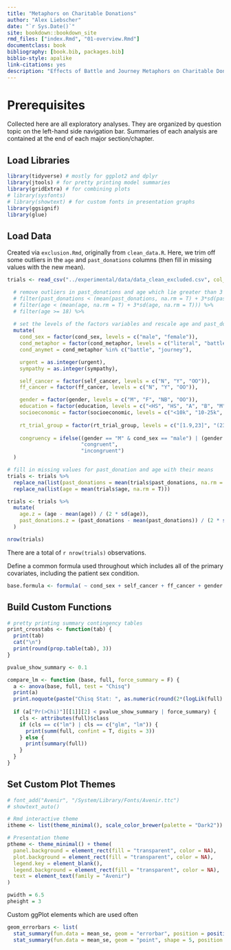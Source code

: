 ```yaml
--- 
title: "Metaphors on Charitable Donations"
author: "Alex Liebscher"
date: "`r Sys.Date()`"
site: bookdown::bookdown_site
rmd_files: ["index.Rmd", "01-overview.Rmd"]
documentclass: book
bibliography: [book.bib, packages.bib]
biblio-style: apalike
link-citations: yes
description: "Effects of Battle and Journey Metaphors on Charitable Donations for Cancer Patients"
---
```


# Prerequisites

Collected here are all exploratory analyses. They are organized by question topic on the left-hand side navigation bar. Summaries of each analysis are contained at the end of each major section/chapter.

## Load Libraries

```r
library(tidyverse) # mostly for ggplot2 and dplyr
library(jtools) # for pretty printing model summaries
library(gridExtra) # for combining plots
# library(sysfonts)
# library(showtext) # for custom fonts in presentation graphs
library(ggsignif)
library(glue)
```

## Load Data

Created via `exclusion.Rmd`, originally from `clean_data.R`. Here, we trim off some outliers in the `age` and `past_donations` columns (then fill in missing values with the new mean).

```r
trials <- read_csv("../experimental/data/data_clean_excluded.csv", col_types = cols()) %>%

  # remove outliers in past_donations and age which lie greater than 3 SDs away
  # filter(past_donations < (mean(past_donations, na.rm = T) + 3*sd(past_donations, na.rm = T))) %>%
  # filter(age < (mean(age, na.rm = T) + 3*sd(age, na.rm = T))) %>%
  # filter(age >= 18) %>%
  
  # set the levels of the factors variables and rescale age and past_donations
  mutate(
    cond_sex = factor(cond_sex, levels = c("male", "female")),
    cond_metaphor = factor(cond_metaphor, levels = c("literal", "battle", "journey")),
    cond_anymet = cond_metaphor %in% c("battle", "journey"),

    urgent = as.integer(urgent),
    sympathy = as.integer(sympathy),

    self_cancer = factor(self_cancer, levels = c("N", "Y", "OO")),
    ff_cancer = factor(ff_cancer, levels = c("N", "Y", "OO")),

    gender = factor(gender, levels = c("M", "F", "NB", "OO")),
    education = factor(education, levels = c("<HS", "HS", "A", "B", "M", "P", "D", "OO")),
    socioeconomic = factor(socioeconomic, levels = c("<10k", "10-25k", "25-50k", "50-75k", "75-100k", "100-150k", ">150k", "OO")),
    
    rt_trial_group = factor(rt_trial_group, levels = c("[1.9,23]", "(23,42.7]", "(42.7,69.3]", "(69.3,4.25e+03]")),
    
    congruency = ifelse((gender == "M" & cond_sex == "male") | (gender == "F" & cond_sex == "female"),
                        "congruent",
                        "incongruent")
  )
```

```r
# fill in missing values for past_donation and age with their means
trials <- trials %>% 
  replace_na(list(past_donations = mean(trials$past_donations, na.rm = T))) %>%
  replace_na(list(age = mean(trials$age, na.rm = T)))

trials <- trials %>%
  mutate(
    age.z = (age - mean(age)) / (2 * sd(age)),
    past_donations.z = (past_donations - mean(past_donations)) / (2 * sd(past_donations))
  )
```

```r
nrow(trials)
```


There are a total of `r nrow(trials)` observations.

Define a common formula used throughout which includes all of the primary covariates, including the patient sex condition.

```r
base.formula <- formula( ~ cond_sex + self_cancer + ff_cancer + gender + education + socioeconomic + past_donations.z + age.z)
```

## Build Custom Functions

```r
# pretty printing summary contingency tables
print_crosstabs <- function(tab) {
  print(tab)
  cat("\n")
  print(round(prop.table(tab), 3))
}

pvalue_show_summary <- 0.1

compare_lm <- function (base, full, force_summary = F) {
  a <- anova(base, full, test = "Chisq")
  print(a)
  print.noquote(paste("Chisq Stat: ", as.numeric(round(2*(logLik(full) - logLik(base)), 3))))
  
  if (a["Pr(>Chi)"][[1]][2] < pvalue_show_summary | force_summary) {
    cls <- attributes(full)$class
    if (cls == c("lm") | cls == c("glm", "lm")) {
      print(summ(full, confint = T, digits = 3))  
    } else {
      print(summary(full))
    }
  }
}
```

## Set Custom Plot Themes

```r
# font_add("Avenir", "/System/Library/Fonts/Avenir.ttc")
# showtext_auto()

# Rmd interactive theme
itheme <- list(theme_minimal(), scale_color_brewer(palette = "Dark2"))

# Presentation theme
ptheme <- theme_minimal() + theme(
  panel.background = element_rect(fill = "transparent", color = NA),
  plot.background = element_rect(fill = "transparent", color = NA),
  legend.key = element_blank(),
  legend.background = element_rect(fill = "transparent", color = NA),
  text = element_text(family = "Avenir")
)

pwidth = 6.5
pheight = 3
```

Custom ggPlot elements which are used often

```r
geom_errorbars <- list(
  stat_summary(fun.data = mean_se, geom = "errorbar", position = position_dodge(width = 0.35), width = 0.2), 
  stat_summary(fun.data = mean_se, geom = "point", shape = 5, position = position_dodge(width = 0.35)))
```

